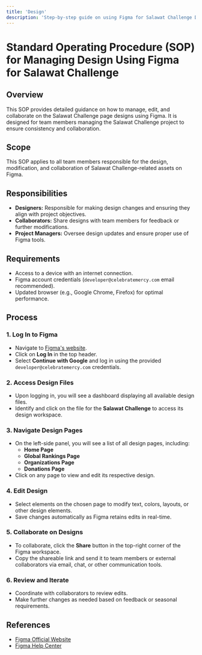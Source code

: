```yaml
---
title: 'Design'
description: 'Step-by-step guide on using Figma for Salawat Challenge Design Management.'
---
```


# Standard Operating Procedure (SOP) for Managing Design Using Figma for Salawat Challenge

## Overview
This SOP provides detailed guidance on how to manage, edit, and collaborate on the Salawat Challenge page designs using Figma. It is designed for team members managing the Salawat Challenge project to ensure consistency and collaboration.

## Scope
This SOP applies to all team members responsible for the design, modification, and collaboration of Salawat Challenge-related assets on Figma.

## Responsibilities
- **Designers:** Responsible for making design changes and ensuring they align with project objectives.
- **Collaborators:** Share designs with team members for feedback or further modifications.
- **Project Managers:** Oversee design updates and ensure proper use of Figma tools.

## Requirements
- Access to a device with an internet connection.
- Figma account credentials (`developer@celebratemercy.com` email recommended).
- Updated browser (e.g., Google Chrome, Firefox) for optimal performance.

## Process

### 1. Log In to Figma
- Navigate to [Figma's website](https://www.figma.com).
- Click on **Log In** in the top header.
- Select **Continue with Google** and log in using the provided `developer@celebratemercy.com` credentials.

### 2. Access Design Files
- Upon logging in, you will see a dashboard displaying all available design files.
- Identify and click on the file for the **Salawat Challenge** to access its design workspace.

### 3. Navigate Design Pages
- On the left-side panel, you will see a list of all design pages, including:
  - **Home Page**
  - **Global Rankings Page**
  - **Organizations Page**
  - **Donations Page**
- Click on any page to view and edit its respective design.

### 4. Edit Design
- Select elements on the chosen page to modify text, colors, layouts, or other design elements.
- Save changes automatically as Figma retains edits in real-time.

### 5. Collaborate on Designs
- To collaborate, click the **Share** button in the top-right corner of the Figma workspace.
- Copy the shareable link and send it to team members or external collaborators via email, chat, or other communication tools.

### 6. Review and Iterate
- Coordinate with collaborators to review edits.
- Make further changes as needed based on feedback or seasonal requirements.

## References
- [Figma Official Website](https://www.figma.com)
- [Figma Help Center](https://help.figma.com/)
